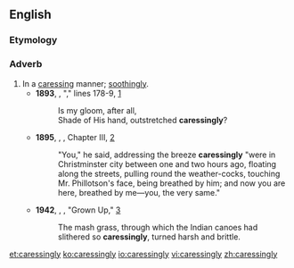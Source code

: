 ==English==

===Etymology===
{{suffix|en|caressing|ly}}

===Adverb===
{{en-adv}}

# In a [[caressing]] manner; [[soothingly]].
#* '''1893''', {{w|Francis Thompson}}, "{{w|The Hound of Heaven}}," lines 178-9, [http://www.bartleby.com/236/239.html]
#*: Is my gloom, after all,
#*: Shade of His hand, outstretched '''caressingly'''?
#* '''1895''', {{w|Thomas Hardy}}, ''{{w|Jude the Obscure}}'', Chapter III, [http://www.gutenberg.org/files/153/153-h/153-h.htm]
#*: "You," he said, addressing the breeze '''caressingly''' "were in Christminster city between one and two hours ago, floating along the streets, pulling round the weather-cocks, touching Mr. Phillotson's face, being breathed by him; and now you are here, breathed by me—you, the very same."
#* '''1942''', {{w|Emily Carr}}, ''{{w|The Book of Small}}'', "Grown Up," [http://www.gutenberg.net.au/ebooks04/0400201.txt]
#*: The mash grass, through which the Indian canoes had slithered so '''caressingly''', turned harsh and brittle.

[[et:caressingly]]
[[ko:caressingly]]
[[io:caressingly]]
[[vi:caressingly]]
[[zh:caressingly]]